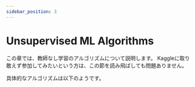 ```yaml
---
sidebar_position: 3
---
```


# Unsupervised ML Algorithms

この章では、教師なし学習のアルゴリズムについて説明します。 Kaggleに取り敢えず参加してみたいという方は、この節を読み飛ばしても問題ありません。

具体的なアルゴリズムは以下のようです。
